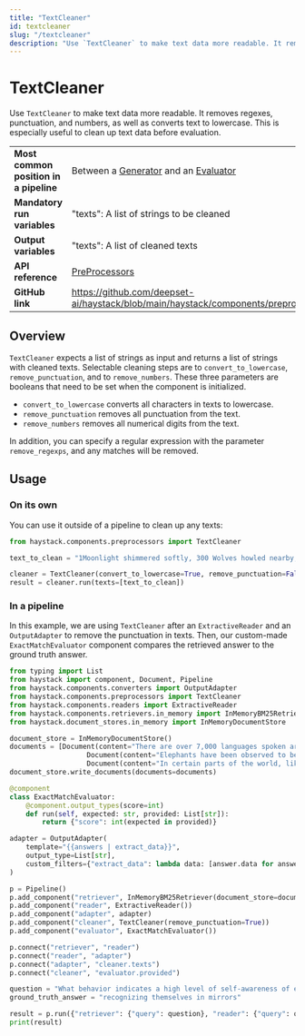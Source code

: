 ```yaml
---
title: "TextCleaner"
id: textcleaner
slug: "/textcleaner"
description: "Use `TextCleaner` to make text data more readable. It removes regexes, punctuation, and numbers, as well as converts text to lowercase. This is especially useful to clean up text data before evaluation."
---
```


# TextCleaner

Use `TextCleaner` to make text data more readable. It removes regexes, punctuation, and numbers, as well as converts text to lowercase. This is especially useful to clean up text data before evaluation.

|                                        |                                                                                                      |
| :------------------------------------- | :--------------------------------------------------------------------------------------------------- |
| **Most common position in a pipeline** | Between a [Generator](../generators.mdx)  and an [Evaluator](../evaluators.mdx)                        |
| **Mandatory run variables**            | "texts": A list of strings to be cleaned                                                             |
| **Output variables**                   | "texts": A list of cleaned texts                                                                     |
| **API reference**                      | [PreProcessors](/reference/preprocessors-api)                                                               |
| **GitHub link**                        | https://github.com/deepset-ai/haystack/blob/main/haystack/components/preprocessors/text_cleaner.py |

## Overview

`TextCleaner` expects a list of strings as input and returns a list of strings with cleaned texts. Selectable cleaning steps are to `convert_to_lowercase`, `remove_punctuation`, and to `remove_numbers`. These three parameters are booleans that need to be set when the component is initialized.

- `convert_to_lowercase` converts all characters in texts to lowercase.
- `remove_punctuation` removes all punctuation from the text.
- `remove_numbers` removes all numerical digits from the text.

In addition, you can specify a regular expression with the parameter `remove_regexps`, and any matches will be removed.

## Usage

### On its own

You can use it outside of a pipeline to clean up any texts:

```python
from haystack.components.preprocessors import TextCleaner

text_to_clean = "1Moonlight shimmered softly, 300 Wolves howled nearby, Night enveloped everything."

cleaner = TextCleaner(convert_to_lowercase=True, remove_punctuation=False, remove_numbers=True)
result = cleaner.run(texts=[text_to_clean])
```

### In a pipeline

In this example, we are using `TextCleaner` after an `ExtractiveReader` and an `OutputAdapter` to remove the punctuation in texts. Then, our custom-made `ExactMatchEvaluator` component compares the retrieved answer to the ground truth answer.

```python
from typing import List
from haystack import component, Document, Pipeline
from haystack.components.converters import OutputAdapter
from haystack.components.preprocessors import TextCleaner
from haystack.components.readers import ExtractiveReader
from haystack.components.retrievers.in_memory import InMemoryBM25Retriever
from haystack.document_stores.in_memory import InMemoryDocumentStore

document_store = InMemoryDocumentStore()
documents = [Document(content="There are over 7,000 languages spoken around the world today."),
			       Document(content="Elephants have been observed to behave in a way that indicates a high level of self-awareness, such as recognizing themselves in mirrors."),
			       Document(content="In certain parts of the world, like the Maldives, Puerto Rico, and San Diego, you can witness the phenomenon of bioluminescent waves.")]
document_store.write_documents(documents=documents)

@component
class ExactMatchEvaluator:
	@component.output_types(score=int)
	def run(self, expected: str, provided: List[str]):
		return {"score": int(expected in provided)}

adapter = OutputAdapter(
    template="{{answers | extract_data}}",
    output_type=List[str],
    custom_filters={"extract_data": lambda data: [answer.data for answer in data if answer.data]}
)

p = Pipeline()
p.add_component("retriever", InMemoryBM25Retriever(document_store=document_store))
p.add_component("reader", ExtractiveReader())
p.add_component("adapter", adapter)
p.add_component("cleaner", TextCleaner(remove_punctuation=True))
p.add_component("evaluator", ExactMatchEvaluator())

p.connect("retriever", "reader")
p.connect("reader", "adapter")
p.connect("adapter", "cleaner.texts")
p.connect("cleaner", "evaluator.provided")

question = "What behavior indicates a high level of self-awareness of elephants?"
ground_truth_answer = "recognizing themselves in mirrors"

result = p.run({"retriever": {"query": question}, "reader": {"query": question}, "evaluator": {"expected": ground_truth_answer}})
print(result)
```
